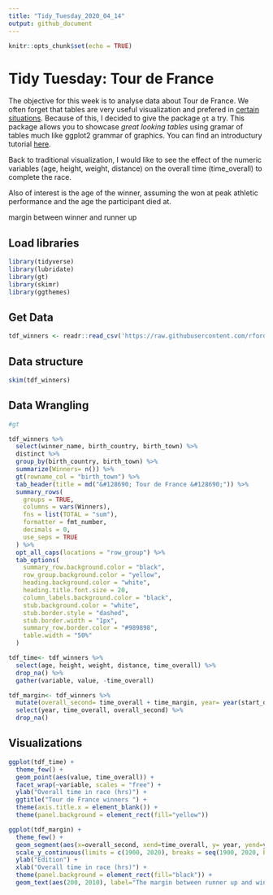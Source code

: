 ```yaml
---
title: "Tidy_Tuesday_2020_04_14"
output: github_document
---
```


```r
knitr::opts_chunk$set(echo = TRUE)
```

# Tidy Tuesday: Tour de France

The objective for this week is to analyse data about Tour de France. We often forget that tables are very useful visualization and prefered in [certain situations](https://flourish.studio/2019/03/11/how-make-interactive-table/). Because of this, I decided to give the package `gt` a try. This package allows you to showcase *great looking tables* using gramar of tables much like ggplot2 grammar of graphics. You can find an introductury tutorial [here](https://blog.rstudio.com/2020/04/08/great-looking-tables-gt-0-2/).


Back to traditional visualization, I would like to see the effect of the numeric variables (age, height, weight, distance) on the overall time (time_overall) to complete the race. 

Also of interest is the age of the winner, assuming the won at peak athletic performance and the age the participant died at.

margin between winner and runner up

## Load libraries

```r
library(tidyverse)
library(lubridate)
library(gt)
library(skimr)
library(ggthemes)
```

## Get Data

```r
tdf_winners <- readr::read_csv('https://raw.githubusercontent.com/rfordatascience/tidytuesday/master/data/2020/2020-04-07/tdf_winners.csv')

```

## Data structure
```r
skim(tdf_winners)

```

## Data Wrangling 

```r
#gt

tdf_winners %>%
  select(winner_name, birth_country, birth_town) %>%
  distinct %>%
  group_by(birth_country, birth_town) %>%
  summarize(Winners= n()) %>%
  gt(rowname_col = "birth_town") %>%
  tab_header(title = md("&#128690; Tour de France &#128690;")) %>%
  summary_rows(
    groups = TRUE,
    columns = vars(Winners),
    fns = list(TOTAL = "sum"),
    formatter = fmt_number,
    decimals = 0,
    use_seps = TRUE
  ) %>%
  opt_all_caps(locations = "row_group") %>%
  tab_options(
    summary_row.background.color = "black",
    row_group.background.color = "yellow",
    heading.background.color = "white",
    heading.title.font.size = 20,
    column_labels.background.color = "black",
    stub.background.color = "white",
    stub.border.style = "dashed",
    stub.border.width = "1px",
    summary_row.border.color = "#989898",
    table.width = "50%"
  )

tdf_time<- tdf_winners %>%
  select(age, height, weight, distance, time_overall) %>%
  drop_na() %>%
  gather(variable, value, -time_overall)

tdf_margin<- tdf_winners %>%
  mutate(overall_second= time_overall + time_margin, year= year(start_date)) %>%
  select(year, time_overall, overall_second) %>%
  drop_na()


```

## Visualizations

```r
ggplot(tdf_time) +
  theme_few() +
  geom_point(aes(value, time_overall)) +
  facet_wrap(~variable, scales = "free") +
  ylab("Overall time in race (hrs)") +
  ggtitle("Tour de France winners ") +
  theme(axis.title.x = element_blank()) +
  theme(panel.background = element_rect(fill="yellow")) 

ggplot(tdf_margin) +
  theme_few() +
  geom_segment(aes(x=overall_second, xend=time_overall, y= year, yend=year), size=5, color="yellow") +
  scale_y_continuous(limits = c(1900, 2020), breaks = seq(1900, 2020, by = 5)) +
  ylab("Edition") +
  xlab("Overall time in race (hrs)") +
  theme(panel.background = element_rect(fill="black")) +
  geom_text(aes(200, 2010), label="The margin between runner up and winner has \nshrunk over the years", color= "white")

```


